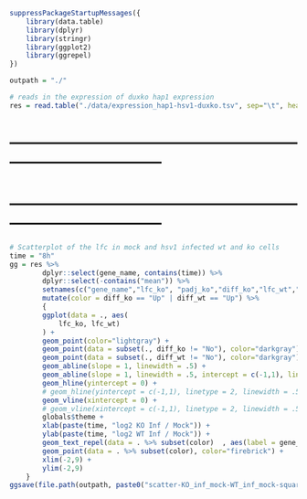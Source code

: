 
```r
suppressPackageStartupMessages({
    library(data.table)
    library(dplyr)
    library(stringr)
    library(ggplot2)
    library(ggrepel)
})
```

```r
outpath = "./"

```

```r
# reads in the expression of duxko hap1 expression
res = read.table("./data/expression_hap1-hsv1-duxko.tsv", sep="\t", header=TRUE)
```


# ----------------------------------------------------------------------------------- #
# ----------------------------------------------------------------------------------- #


```r
# Scatterplot of the lfc in mock and hsv1 infected wt and ko cells
time = "8h"        
gg = res %>% 
        dplyr::select(gene_name, contains(time)) %>% 
        dplyr::select(-contains("mean")) %>% 
        setnames(c("gene_name","lfc_ko", "padj_ko","diff_ko","lfc_wt","padj_wt","diff_wt")) %>%
        mutate(color = diff_ko == "Up" | diff_wt == "Up") %>%
        {
        ggplot(data = ., aes(
            lfc_ko, lfc_wt)
        ) +
        geom_point(color="lightgray") +
        geom_point(data = subset(., diff_ko != "No"), color="darkgray") +
        geom_point(data = subset(., diff_wt != "No"), color="darkgray") +
        geom_abline(slope = 1, linewidth = .5) +
        geom_abline(slope = 1, linewidth = .5, intercept = c(-1,1), linetype = 2) +
        geom_hline(yintercept = 0) +
        # geom_hline(yintercept = c(-1,1), linetype = 2, linewidth = .5) +
        geom_vline(xintercept = 0) +
        # geom_vline(xintercept = c(-1,1), linetype = 2, linewidth = .5) +
        globals$theme +
        xlab(paste(time, "log2 KO Inf / Mock")) +
        ylab(paste(time, "log2 WT Inf / Mock")) +
        geom_text_repel(data = . %>% subset(color)  , aes(label = gene_name), size=1, max.overlaps = 20) +
        geom_point(data = . %>% subset(color), color="firebrick") +
        xlim(-2,9) +
        ylim(-2,9)
    }
ggsave(file.path(outpath, paste0("scatter-KO_inf_mock-WT_inf_mock-square-",time,".png")), gg, width = 5, height = 4)
```
